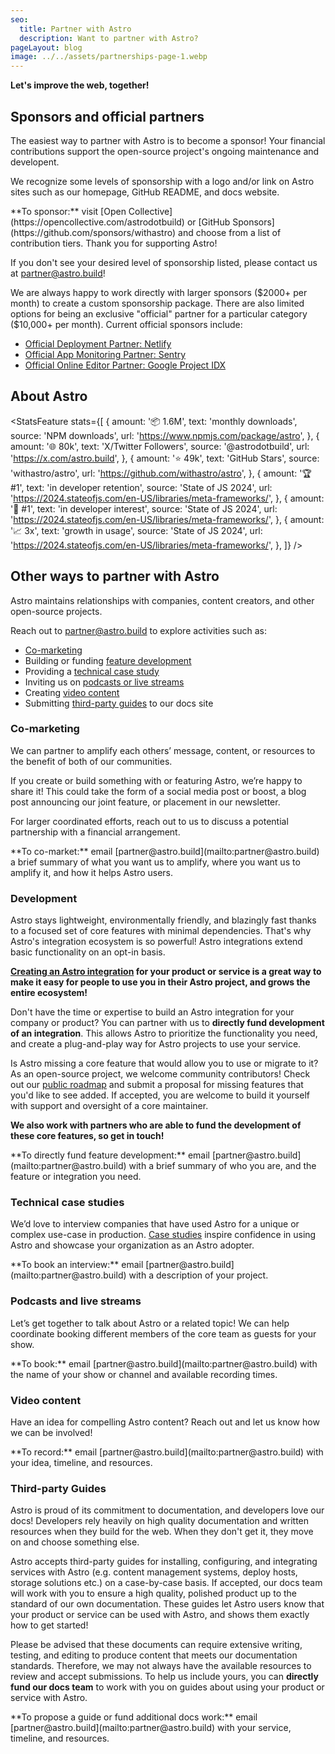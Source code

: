 ```yaml
---
seo:
  title: Partner with Astro
  description: Want to partner with Astro?
pageLayout: blog
image: ../../assets/partnerships-page-1.webp
---
```



**Let's improve the web, together!**

## Sponsors and official partners

The easiest way to partner with Astro is to become a sponsor! Your financial contributions support the open-source project's ongoing maintenance and developent.

We recognize some levels of sponsorship with a logo and/or link on Astro sites such as our homepage, GitHub README, and docs website.

<Note>
	**To sponsor:** visit [Open
	Collective](https://opencollective.com/astrodotbuild) or [GitHub
	Sponsors](https://github.com/sponsors/withastro) and choose from a list of
	contribution tiers. Thank you for supporting Astro!
</Note>

If you don't see your desired level of sponsorship listed, please contact us at [partner@astro.build](mailto:partner@astro.build)!

We are always happy to work directly with larger sponsors ($2000+ per month) to create a custom sponsorship package. There are also limited options for being an exclusive "official" partner for a particular category ($10,000+ per month). Current official sponsors include:

- [Official Deployment Partner: Netlify](/blog/netlify-official-deployment-partner/)
- [Official App Monitoring Partner: Sentry](/blog/sentry-official-monitoring-partner/)
- [Official Online Editor Partner: Google Project IDX](/blog/idx-official-online-editor-partner/)

## About Astro

<StatsFeature
	stats={[
		{
			amount: '📦 1.6M',
			text: 'monthly downloads',
			source: 'NPM downloads',
			url: 'https://www.npmjs.com/package/astro',
		},
		{
			amount: '🌐 80k',
			text: 'X/Twitter Followers',
			source: '@astrodotbuild',
			url: 'https://x.com/astro.build',
		},
		{
			amount: '⭐ 49k',
			text: 'GitHub Stars',
			source: 'withastro/astro',
			url: 'https://github.com/withastro/astro',
		},
		{
			amount: '🏆 #1',
			text: 'in developer retention',
			source: 'State of JS 2024',
			url: 'https://2024.stateofjs.com/en-US/libraries/meta-frameworks/',
		},
		{
			amount: '💜 #1',
			text: 'in developer interest',
			source: 'State of JS 2024',
			url: 'https://2024.stateofjs.com/en-US/libraries/meta-frameworks/',
		},
		{
			amount: '📈 3x',
			text: 'growth in usage',
			source: 'State of JS 2024',
			url: 'https://2024.stateofjs.com/en-US/libraries/meta-frameworks/',
		},
	]}
/>

## Other ways to partner with Astro

Astro maintains relationships with companies, content creators, and other open-source projects.

Reach out to [partner@astro.build](mailto:partner@astro.build) to explore activities such as:

- [Co-marketing](#co-marketing)
- Building or funding [feature development](#development)
- Providing a [technical case study](#technical-case-studies)
- Inviting us on [podcasts or live streams](#podcasts-and-live-streams)
- Creating [video content](#video-content)
- Submitting [third-party guides](#third-party-guides) to our docs site

### Co-marketing

We can partner to amplify each others’ message, content, or resources to the benefit of both of our communities.

If you create or build something with or featuring Astro, we’re happy to share it! This could take the form of a social media post or boost, a blog post announcing our joint feature, or placement in our newsletter.

For larger coordinated efforts, reach out to us to discuss a potential partnership with a financial arrangement.

<Note>
	**To co-market:** email [partner@astro.build](mailto:partner@astro.build) a
	brief summary of what you want us to amplify, where you want us to amplify it,
	and how it helps Astro users.
</Note>

### Development

Astro stays lightweight, environmentally friendly, and blazingly fast thanks to a focused set of core features with minimal dependencies. That's why Astro's integration ecosystem is so powerful! Astro integrations extend basic functionality on an opt-in basis.

**[Creating an Astro integration](https://docs.astro.build/en/reference/integrations-reference/) for your product or service is a great way to make it easy for people to use you in their Astro project, and grows the entire ecosystem!**

Don't have the time or expertise to build an Astro integration for your company or product? You can partner with us to **directly fund development of an integration**. This allows Astro to prioritize the functionality you need, and create a plug-and-play way for Astro projects to use your service.

Is Astro missing a core feature that would allow you to use or migrate to it? As an open-source project, we welcome community contributors! Check out our [public roadmap](https://github.com/withastro/roadmap) and submit a proposal for missing features that you'd like to see added. If accepted, you are welcome to build it yourself with support and oversight of a core maintainer.

**We also work with partners who are able to fund the development of these core features, so get in touch!**

<Note>
	**To directly fund feature development:** email
	[partner@astro.build](mailto:partner@astro.build) with a brief summary of who
	you are, and the feature or integration you need.
</Note>

### Technical case studies

We’d love to interview companies that have used Astro for a unique or complex use-case in production. [Case studies](/case-studies/) inspire confidence in using Astro and showcase your organization as an Astro adopter.

<Note>
	**To book an interview:** email
	[partner@astro.build](mailto:partner@astro.build) with a description of your
	project.
</Note>

### Podcasts and live streams

Let’s get together to talk about Astro or a related topic! We can help coordinate booking different members of the core team as guests for your show.

<Note>
	**To book:** email [partner@astro.build](mailto:partner@astro.build) with the
	name of your show or channel and available recording times.
</Note>

### Video content

Have an idea for compelling Astro content? Reach out and let us know how we can be involved!

<Note>
	**To record:** email [partner@astro.build](mailto:partner@astro.build) with
	your idea, timeline, and resources.
</Note>

### Third-party Guides

Astro is proud of its commitment to documentation, and developers love our docs! Developers rely heavily on high quality documentation and written resources when they build for the web. When they don't get it, they move on and choose something else.

Astro accepts third-party guides for installing, configuring, and integrating services with Astro (e.g. content management systems, deploy hosts, storage solutions etc.) on a case-by-case basis. If accepted, our docs team will work with you to ensure a high quality, polished product up to the standard of our own documentation. These guides let Astro users know that your product or service can be used with Astro, and shows them exactly how to get started!

Please be advised that these documents can require extensive writing, testing, and editing to produce content that meets our documentation standards. Therefore, we may not always have the available resources to review and accept submissions. To help us include yours, you can **directly fund our docs team** to work with you on guides about using your product or service with Astro.

<Note>
	**To propose a guide or fund additional docs work:** email
	[partner@astro.build](mailto:partner@astro.build) with your service, timeline,
	and resources.
</Note>
